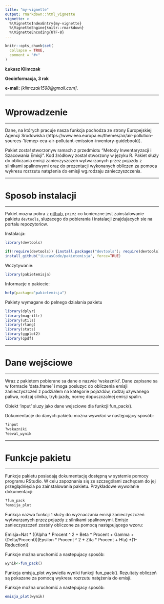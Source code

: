 ```yaml
---
title: "my-vignette"
output: rmarkdown::html_vignette
vignette: >
  %\VignetteIndexEntry{my-vignette}
  %\VignetteEngine{knitr::rmarkdown}
  %\VignetteEncoding{UTF-8}
---
```


```r
knitr::opts_chunk$set(
  collapse = TRUE,
  comment = "#>"
)
```


**Łukasz Klimczak**

**Geoinformacja, 3 rok**

**e-mail:** *[klimczak1598@gmail.com]*.

***
# Wprowadzenie
***
Dane, na których pracuje nasza funkcja pochodza ze strony Europejskiej Agencji Srodowiska (https://www.eea.europa.eu/themes/air/air-pollution-sources-1/emep-eea-air-pollutant-emission-inventory-guidebook}).

Pakiet został stworzonyw ramach z przedmiotu “Metody Inwentaryzacji i Szacowania Emisji”. Kod źródłowy został stworzony w języku R. Pakiet służy do obliczania emisji zanieczyszczeń wytwarzanych przez pojazdy z silnikami spalinowymi oraz do prezentacji wykonanych obliczen za pomoca wykresu rozrzutu natężenia do emisji wg.rodzaju zanieczyszczenia. 


***
# Sposob instalacji
***

Pakiet mozna pobra z [github](https://github.com/), przez co konieczne jest zainstalowanie pakietu `devtools`, sluzacego do pobierania i instalacji znajdujacych sie na portalu repozytoriow. 

Instalacja:
```r
library(devtools)
```

```r
if(!require(devtools)) {install.packages("devtools"); require(devtools)}
install_github("iLucasCode/pakietemisja", force=TRUE)
```

Wczytywanie:

```r
library(pakietemisja)
```

Informacje o pakiecie:
```r
help(package="pakietemisja")
```

Pakiety wymagane do pelnego dzialania pakietu
```r
library(dplyr)
library(magrittr)
library(utils)
library(rlang)
library(stats)
library(ggplot2)
library(qpdf)
```

***
# Dane wejściowe
***

Wraz z pakietem pobierane sa dane o nazwie 'wskazniki'. Dane zapisane sa w formacie 'data.frame' i moga posluzyc do obliczenia emisji zanieczyszczeń z podziałem na kategorie pojazdów, rodzaj uzywanego paliwa, rodzaj silnika, tryb jazdy, normę dopuszczalnej emisji spalin.

Obiekt 'input' sluzy jako dane wejsciowe dla funkcji fun_pack().

Dokumentacje do danych pakietu można wywołać w następujący sposób:
```r
?input
?wskazniki
?eeval_wynik
```

***
# Funkcje pakietu
***

Funkcje pakietu posiadają dokumentację dostępną w systemie pomocy programu RStudio. W celu zapoznania się ze szczegółami zachęcam do jej przeglądnięcia po zainstalowania pakietu. Przykładowe wywołanie dokumentacji:
```r
?fun_pack
?emsija_plot
```

Funkcja nazwa funkcji 1 służy do wyznaczania emisji zanieczyszczeń wytwarzanych przez pojazdy z silnikami spalinowymi. Emisje zanieczyszczeń zostały obliczone za pomocą następującego wzoru:

Emisja=Nat * ((Alpha * Procent ^ 2 + Beta * Procent + Gamma + (Delta/Procent))(Epsilon * Procent ^ 2 + Zita * Procent + Hta) *(1-Reduction))


Funkcje można uruchomić a nastepujacy sposób:
```r
wynik<-fun_pack()
```

Funkcja emisja_plot wyświetla wyniki funkcji fun_pack(). Rezultaty obliczeń są pokazane za pomocą wykresu rozrzutu natężenia do emisji.

Funkcje można uruchomić a nastepujacy sposób:
```r
emisja_plot(wynik)
```
